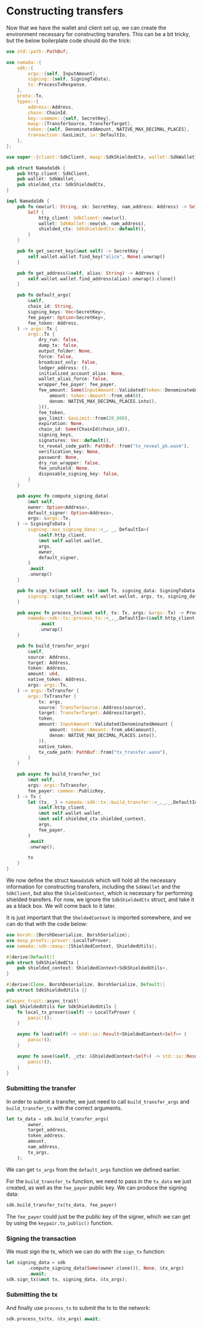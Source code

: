 # Constructing transfers

Now that we have the wallet and client set up, we can create the environment necessary for constructing transfers.
This can be a bit tricky, but the below boilerplate code should do the trick:

```rust
use std::path::PathBuf;

use namada::{
    sdk::{
        args::{self, InputAmount},
        signing::{self, SigningTxData},
        tx::ProcessTxResponse,
    },
    proto::Tx,
    types::{
        address::Address,
        chain::ChainId,
        key::common::{self, SecretKey},
        masp::{TransferSource, TransferTarget},
        token::{self, DenominatedAmount, NATIVE_MAX_DECIMAL_PLACES},
        transaction::GasLimit, io::DefaultIo,
    },
};

use super::{client::SdkClient, masp::SdkShieldedCtx, wallet::SdkWallet};

pub struct NamadaSdk {
    pub http_client: SdkClient,
    pub wallet: SdkWallet,
    pub shielded_ctx: SdkShieldedCtx,
}

impl NamadaSdk {
    pub fn new(url: String, sk: SecretKey, nam_address: Address) -> Self {
        Self {
            http_client: SdkClient::new(url),
            wallet: SdkWallet::new(sk, nam_address),
            shielded_ctx: SdkShieldedCtx::default(),
        }
    }

    pub fn get_secret_key(&mut self) -> SecretKey {
        self.wallet.wallet.find_key("alice", None).unwrap()
    }

    pub fn get_address(&self, alias: String) -> Address {
        self.wallet.wallet.find_address(alias).unwrap().clone()
    }

    pub fn default_args(
        &self,
        chain_id: String,
        signing_keys: Vec<SecretKey>,
        fee_payer: Option<SecretKey>,
        fee_token: Address,
    ) -> args::Tx {
        args::Tx {
            dry_run: false,
            dump_tx: false,
            output_folder: None,
            force: false,
            broadcast_only: false,
            ledger_address: (),
            initialized_account_alias: None,
            wallet_alias_force: false,
            wrapper_fee_payer: fee_payer,
            fee_amount: Some(InputAmount::Validated(token::DenominatedAmount {
                amount: token::Amount::from_u64(0),
                denom: NATIVE_MAX_DECIMAL_PLACES.into(),
            })),
            fee_token,
            gas_limit: GasLimit::from(20_000),
            expiration: None,
            chain_id: Some(ChainId(chain_id)),
            signing_keys,
            signatures: Vec::default(),
            tx_reveal_code_path: PathBuf::from("tx_reveal_pk.wasm"),
            verification_key: None,
            password: None,
            dry_run_wrapper: false,
            fee_unshield: None,
            disposable_signing_key: false,
        }
    }

    pub async fn compute_signing_data(
        &mut self,
        owner: Option<Address>,
        default_signer: Option<Address>,
        args: &args::Tx,
    ) -> SigningTxData {
        signing::aux_signing_data::<_, _, DefaultIo>(
            &self.http_client,
            &mut self.wallet.wallet,
            args,
            owner,
            default_signer,
        )
        .await
        .unwrap()
    }

    pub fn sign_tx(&mut self, tx: &mut Tx, signing_data: SigningTxData, args: &args::Tx) {
        signing::sign_tx(&mut self.wallet.wallet, args, tx, signing_data).unwrap();
    }

    pub async fn process_tx(&mut self, tx: Tx, args: &args::Tx) -> ProcessTxResponse {
        namada::sdk::tx::process_tx::<_,_,DefaultIo>(&self.http_client, &mut self.wallet.wallet, args, tx)
            .await
            .unwrap()
    }

    pub fn build_transfer_args(
        &self,
        source: Address,
        target: Address,
        token: Address,
        amount: u64,
        native_token: Address,
        args: args::Tx,
    ) -> args::TxTransfer {
        args::TxTransfer {
            tx: args,
            source: TransferSource::Address(source),
            target: TransferTarget::Address(target),
            token,
            amount: InputAmount::Validated(DenominatedAmount {
                amount: token::Amount::from_u64(amount),
                denom: NATIVE_MAX_DECIMAL_PLACES.into(),
            }),
            native_token,
            tx_code_path: PathBuf::from("tx_transfer.wasm"),
        }
    }

    pub async fn build_transfer_tx(
        &mut self,
        args: args::TxTransfer,
        fee_payer: common::PublicKey,
    ) -> Tx {
        let (tx, _) = namada::sdk::tx::build_transfer::<_,_,_,DefaultIo>(
            &self.http_client,
            &mut self.wallet.wallet,
            &mut self.shielded_ctx.shielded_context,
            args,
            fee_payer,
        )
        .await
        .unwrap();

        tx
    }
}
```

We now define the struct `NamadaSdk` which will hold all the necessary information for constructing transfers, including the `SdkWallet` and the `SdkClient`, but also the `ShieldedContext`, which is necessary for performing shielded transfers.
For now, we ignore the `SdkShieldedCtx` struct, and take it as a black box. We will come back to it later.

It is just important that the `SheldedContext` is imported somewhere, and we can do that with the code below:

```rust
use borsh::{BorshDeserialize, BorshSerialize};
use masp_proofs::prover::LocalTxProver;
use namada::sdk::masp::{ShieldedContext, ShieldedUtils};

#[derive(Default)]
pub struct SdkShieldedCtx {
    pub shielded_context: ShieldedContext<SdkShieldedUtils>,
}

#[derive(Clone, BorshDeserialize, BorshSerialize, Default)]
pub struct SdkShieldedUtils {}

#[async_trait::async_trait]
impl ShieldedUtils for SdkShieldedUtils {
    fn local_tx_prover(&self) -> LocalTxProver {
        panic!();
    }

    async fn load(self) -> std::io::Result<ShieldedContext<Self>> {
        panic!();
    }

    async fn save(&self, _ctx: &ShieldedContext<Self>) -> std::io::Result<()> {
        panic!();
    }
}
```
### Submitting the transfer

In order to submit a transfer, we just need to call `build_transfer_args` and `build_transfer_tx` with the correct arguments.

```rust
let tx_data = sdk.build_transfer_args(
        owner,
        target_address,
        token_address,
        amount,
        nam_address,
        tx_args,
    );
```

We can get `tx_args` from the `default_args` function we defined earlier.

For the `build_transfer_tx` function, we need to pass in the `tx_data` we just created, as well as the `fee_payer` public key.
We can produce the signing data:

```rust
sdk.build_transfer_tx(tx_data, fee_payer)
```

The `fee_payer` could just be the public key of the signer, which we can get by using the `keypair.to_public()` function.

### Signing the transaction

We must sign the tx, which we can do with the `sign_tx` function:

```rust
let signing_data = sdk
        .compute_signing_data(Some(owner.clone()), None, &tx_args)
        .await;
sdk.sign_tx(&mut tx, signing_data, &tx_args);
```

### Submitting the tx

And finally use `process_tx` to submit the tx to the network:

```rust
sdk.process_tx(tx, &tx_args).await;
```

